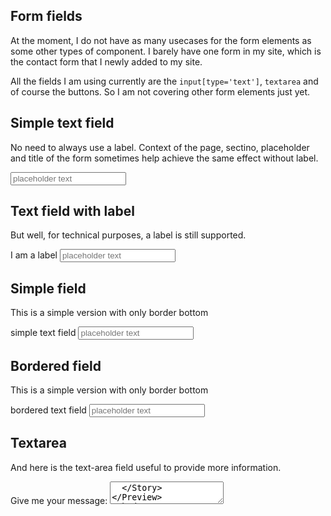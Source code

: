 
<Meta title="UI/Form Field" />

## Form fields

At the moment, I do not have as many usecases for the form elements as some other types of component. I barely have one form in my site, which is the contact form that I newly added to my site.

All the fields I am using currently are the `input[type='text']`, `textarea` and of course the buttons. So I am not covering other form elements just yet.

## Simple text field

No need to always use a label. Context of the page, sectino, placeholder and title of the form sometimes help achieve the same effect without label.

<Preview>
  <Story name="Text Field">
    <Input type="text" placeholder="placeholder text" />
  </Story>
</Preview>

## Text field with label

But well, for technical purposes, a label is still supported.

<Preview>
  <Story name="Text Field with Label">
    <Label>I am a label</Label>
    <Input type="text" placeholder="placeholder text" />
  </Story>
</Preview>

## Simple field

This is a simple version with only border bottom

<Preview>
  <Story name="Simple Text Field">
    <Label>simple text field</Label>
    <Input simple type="text" placeholder="placeholder text" />
  </Story>
</Preview>

## Bordered field

This is a simple version with only border bottom

<Preview>
  <Story name="Bordered Text Field">
    <Label>bordered text field</Label>
    <Input bordered type="text" placeholder="placeholder text" />
  </Story>
</Preview>

## Textarea

And here is the text-area field useful to provide more information.

<Preview>
  <Story name="Textarea">
    <Label>Give me your message:</Label>
    <Textarea placeholder="This is going on really cool." />
  </Story>
</Preview>
